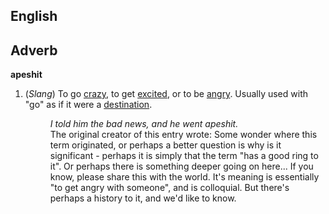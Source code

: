 ==English==
==Adverb==
'''apeshit'''
# (''Slang'') To go [[crazy]], to get [[excite]]d, or to be [[angry]].  Usually used with "go" as if it were a [[destination]].
#: ''I told him the bad news, and he went apeshit.''
#: The original creator of this entry wrote: Some wonder where this term originated, or perhaps a better question is why is it significant - perhaps it is simply that the term "has a good ring to it". Or perhaps there is something deeper going on here... If you know, please share this with the world. It's meaning is essentially "to get angry with someone", and is colloquial. But there's perhaps a history to it, and we'd like to know.